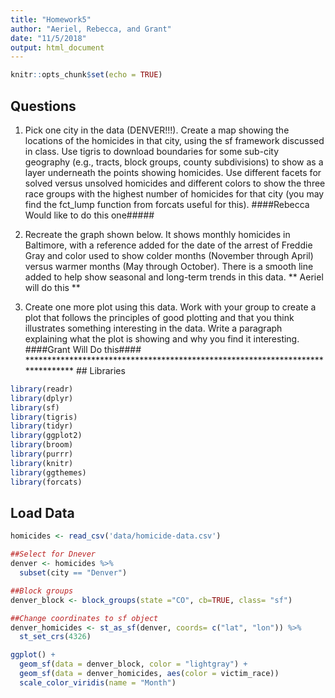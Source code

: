 ```yaml
---
title: "Homework5"
author: "Aeriel, Rebecca, and Grant"
date: "11/5/2018"
output: html_document
---
```


```r
knitr::opts_chunk$set(echo = TRUE)
```

## Questions 

1. Pick one city in the data (DENVER!!!). Create a map showing the locations of the homicides in that city, using the sf framework discussed in class. Use tigris to download boundaries for some sub-city geography (e.g., tracts, block groups, county subdivisions) to show as a layer underneath the points showing homicides. Use different facets for solved versus unsolved homicides and different colors to show the three race groups with the highest number of homicides for that city (you may find the fct_lump function from forcats useful for this).
        ####Rebecca Would like to do this one##### 

2. Recreate the graph shown below. It shows monthly homicides in Baltimore, with a reference added for the date of the arrest of Freddie Gray and color used to show colder months (November through April) versus warmer months (May through October). There is a smooth line added to help show seasonal and long-term trends in this data.
  ** Aeriel will do this **

3. Create one more plot using this data. Work with your group to create a plot that follows the principles of good plotting and that you think illustrates something interesting in the data. Write a paragraph explaining what the plot is showing and why you find it interesting.
       ####Grant Will Do this####
*******************************************************************************
## Libraries

```r
library(readr)
library(dplyr)
library(sf)
library(tigris)
library(tidyr)
library(ggplot2)
library(broom)
library(purrr)
library(knitr)
library(ggthemes)
library(forcats)
```


## Load Data

```r
homicides <- read_csv('data/homicide-data.csv')

```


```r
##Select for Dnever
denver <- homicides %>% 
  subset(city == "Denver") 

##Block groups 
denver_block <- block_groups(state ="CO", cb=TRUE, class= "sf")

##Change coordinates to sf object
denver_homicides <- st_as_sf(denver, coords= c("lat", "lon")) %>% 
  st_set_crs(4326)

ggplot() + 
  geom_sf(data = denver_block, color = "lightgray") + 
  geom_sf(data = denver_homicides, aes(color = victim_race))
  scale_color_viridis(name = "Month") 




```



